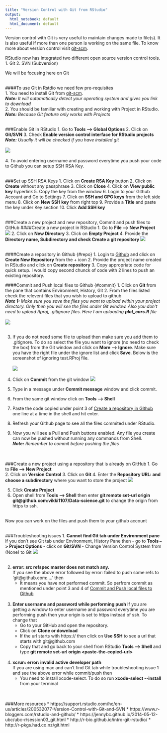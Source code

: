 ```yaml
---
title: "Version Control with Git from RStudio"
output:
  html_notebook: default
  html_document: default
---
```


Version control with Git is very useful to maintain changes made to file(s). It is also useful if more than one person is working on the same file. To know more about version control visit [git-scm](https://git-scm.com/book/en/v2/Getting-Started-About-Version-Control). 

RStudio now has integrated two different open source version control tools. 
1. Git
2. SVN (Subversion)

We will be focusing here on Git  
$~$

####To use Git in Rstdio we need few pre-requisites  
1. You need to install Git from [git-scm](https://git-scm.com/downloads).  
***Note:** It will automatically detect your operating system and gives you link to download*  
2. You should be familiar with creating and working with Project in RStudio.  
***Note:** Because Git feature only works with Projects*
$~$  
$~$  

###Enable Git in RStudio
1. Go to **Tools --> Global Options**
2. Click on **Git/SVN**
3. Check **Enable version control interface for RStudio projects**  
***Note:** Usually it will be checked if you have installed git*  
$~$  
![](image/Selection_003.png)  
$~$  
4. To avoid entering username and password everytime you push your code to Github you can setup SSH RSA Key. 
$~$  
$~$  

###Set up SSH RSA Keys
1. Click on **Create RSA Key** button
2. Click on **Create** without any passphrase
3. Click on **Close**
4. Click on **View public key** hyperlink 
5. Copy the key from the window 
6. Login to your Github Account and Go to Settings
7. Click on **SSH and GPG keys** from the left side menu
8. Click on **New SSH key** from right top 
9. Provide a **Title** and paste the key under Key section
10. Click **Add SSH key**
$~$  
$~$  

###Create a new project and new repository, Commit and push files to GitHub 
####Create a new project in RStudio
1. Go to **File --> New Project**  
![](image/Selection_004.png)
2. Click on **New Directory**
3. Click on **Empty Project**
4. Provide the **Directory name, Subdirectory and check Create a git repository**
![](image/Selection_005.png)  
$~$  

####Create a repository in Github {#repo}
1. Login to [Github](https://github.com/) and click on **Create New Repository** from the + icon
2. Provide the project name created in RStudio and click on **Create repository**
3. Copy appropriate code for quick setup. I would copy second chunck of code with 2 lines to push an existing repository. 
$~$

####Commit and Push local files to Github {#commit}
1. Click on **Git** from the pane that contains Environment, History, Git
2. From the files listed check the relevent files that you wish to upload to github  
***Note 1:** Make sure you save the files you want to upload within your project directory. Only then you will see the files under Git window. Also you don't need to upload Rproj, .gitignore files. Here I am uploading **plot_cars.R** file*  
$~$  
![](image/Selection_006.png)  
$~$  

3. If you do not need some file to upload then make sure you add them to .gitignore. To do so select the file you want to ignore (no need to check the box) from the Git window and click on **More --> Ignore**. Make sure you have the right file under the ignore list and click **Save**. Below is the screenshot of ignoring test.RProj file.  
$~$  
![](image/Selection_007.png)
$~$  

4. Click on **Commit** from the git window 
![](image/Selection_008.png)
$~$

5. Type in a message under **Commit message** window and click commit. 
6. From the same git window click on **Tools --> Shell**
7. Paste the code copied under point 3 of [Create a repository in Github](#repo) one line at a time in the shell and hit enter. 
8. Refresh your Github page to see all the files commited under RStudio.
9. Now you will see a Pull and Push buttons enabled. Any file you create can now be pushed without running any commands from Shell.  
***Note:** Remember to commit before pushing the files*  
$~$  
$~$  

###Create a new project using a repository that is already on GitHub
1. Go to **File --> New Project**  
2. Click on **Version Control**
3. Click on **Git**
4. Enter the **Repository URL: and choose a subdirectory** where you want to store the project
![](image/Selection_009.png)
$~$

5. Click **Create Project**  
6. Open shell from **Tools --> Shell** then enter **git remote set-url origin git\@github.com:vikki1107/Data-science.git** to change the origin from https to ssh.

$~$  
Now you can work on the files and push them to your github account
$~$  
$~$  


###Troubleshooting issues
1. **Cannot find Git tab under Environment pane**  
If you don't see Git tab under Environment, History Pane then 
    - go to **Tools --> Project Options**
    - click on **Git/SVN**
    - Change Version Control System from (None) to Git
    ![](image/Selection_010.png)
$~$  
$~$  

2. **error: src refspec master does not match any.**  
If you see the above error followed by error: failed to push some refs to 'git\@github.com:....' then 
    - It means you have not performed commit. So perfrom commit as mentioned under point 3 and 4 of [Commit and Push local files to Github](#commit)  
$~$
$~$

3. **Enter username and password while performing push**
If you are getting a window to enter username and password everytime you are performing push then your origin is set to https instead of ssh. To change that 
    - Go to your GitHub and open the repository. 
    - Click on **Clone or download** 
    - If the url starts with https:// then click on **Use SSH** to see a url that starts with git\@github.com 
    - Copy that and go back to your shell from RStudio **Tools --> Shell** and type **git remote set-url origin \<paste-the-copied-url>**
$~$  
$~$  

4. **xcrun: error: invalid active developer path**  
If you are using mac and can't find Git tab while troubleshooting issue 1 and see the above error while commit/push then
    - You need to install xcode-select. To do so run **xcode-select \--install** from your terminal
$~$  
$~$  
$~$  

###More resources 
* https://support.rstudio.com/hc/en-us/articles/200532077-Version-Control-with-Git-and-SVN
* https://www.r-bloggers.com/rstudio-and-github/
* https://jennybc.github.io/2014-05-12-ubc/ubc-r/session03_git.html
* http://r-bio.github.io/intro-git-rstudio/
* http://r-pkgs.had.co.nz/git.html


    

  

